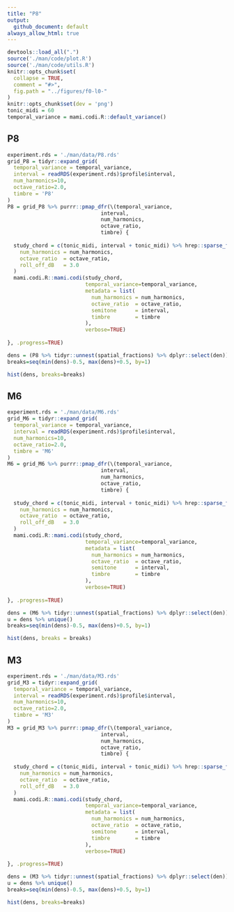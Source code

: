 ```yaml
---
title: "P8"
output:
  github_document: default
always_allow_html: true
---
```

```r
devtools::load_all(".")
source('./man/code/plot.R')
source('./man/code/utils.R')
knitr::opts_chunk$set(
  collapse = TRUE,
  comment = "#>",
  fig.path = "../figures/f0-l0-"
)
knitr::opts_chunk$set(dev = 'png')
tonic_midi = 60
temporal_variance = mami.codi.R::default_variance()
```

## P8
```r
experiment.rds = './man/data/P8.rds'
grid_P8 = tidyr::expand_grid(
  temporal_variance = temporal_variance,
  interval = readRDS(experiment.rds)$profile$interval,
  num_harmonics=10,
  octave_ratio=2.0,
  timbre = 'P8'
)
P8 = grid_P8 %>% purrr::pmap_dfr(\(temporal_variance,
                              interval,
                              num_harmonics,
                              octave_ratio,
                              timbre) {
  
  study_chord = c(tonic_midi, interval + tonic_midi) %>% hrep::sparse_fr_spectrum(
    num_harmonics = num_harmonics,
    octave_ratio  = octave_ratio,
    roll_off_dB   = 3.0
  )
  mami.codi.R::mami.codi(study_chord,
                         temporal_variance=temporal_variance,
                         metadata = list(
                           num_harmonics = num_harmonics,
                           octave_ratio  = octave_ratio,
                           semitone      = interval,
                           timbre        = timbre
                         ),
                         verbose=TRUE)
  
}, .progress=TRUE)
```
```r
dens = (P8 %>% tidyr::unnest(spatial_fractions) %>% dplyr::select(den))[[1]]
breaks=seq(min(dens)-0.5, max(dens)+0.5, by=1) 
```

```r
hist(dens, breaks=breaks)
```

## M6

```r
experiment.rds = './man/data/M6.rds'
grid_M6 = tidyr::expand_grid(
  temporal_variance = temporal_variance,
  interval = readRDS(experiment.rds)$profile$interval,
  num_harmonics=10,
  octave_ratio=2.0,
  timbre = 'M6'
)
M6 = grid_M6 %>% purrr::pmap_dfr(\(temporal_variance,
                              interval,
                              num_harmonics,
                              octave_ratio,
                              timbre) {
  
  study_chord = c(tonic_midi, interval + tonic_midi) %>% hrep::sparse_fr_spectrum(
    num_harmonics = num_harmonics,
    octave_ratio  = octave_ratio,
    roll_off_dB   = 3.0
  )
  mami.codi.R::mami.codi(study_chord,
                         temporal_variance=temporal_variance,
                         metadata = list(
                           num_harmonics = num_harmonics,
                           octave_ratio  = octave_ratio,
                           semitone      = interval,
                           timbre        = timbre
                         ),
                         verbose=TRUE)
  
}, .progress=TRUE)
```

```r
dens = (M6 %>% tidyr::unnest(spatial_fractions) %>% dplyr::select(den))[[1]]
u = dens %>% unique()
breaks=seq(min(dens)-0.5, max(dens)+0.5, by=1) 
```

```r
hist(dens, breaks = breaks)
```

## M3

```r
experiment.rds = './man/data/M3.rds'
grid_M3 = tidyr::expand_grid(
  temporal_variance = temporal_variance,
  interval = readRDS(experiment.rds)$profile$interval,
  num_harmonics=10,
  octave_ratio=2.0,
  timbre = 'M3'
)
M3 = grid_M3 %>% purrr::pmap_dfr(\(temporal_variance,
                              interval,
                              num_harmonics,
                              octave_ratio,
                              timbre) {
  
  study_chord = c(tonic_midi, interval + tonic_midi) %>% hrep::sparse_fr_spectrum(
    num_harmonics = num_harmonics,
    octave_ratio  = octave_ratio,
    roll_off_dB   = 3.0
  )
  mami.codi.R::mami.codi(study_chord,
                         temporal_variance=temporal_variance,
                         metadata = list(
                           num_harmonics = num_harmonics,
                           octave_ratio  = octave_ratio,
                           semitone      = interval,
                           timbre        = timbre
                         ),
                         verbose=TRUE)
  
}, .progress=TRUE)
```
```r
dens = (M3 %>% tidyr::unnest(spatial_fractions) %>% dplyr::select(den))[[1]]
u = dens %>% unique()
breaks=seq(min(dens)-0.5, max(dens)+0.5, by=1) 
```
```r
hist(dens, breaks=breaks)
```
